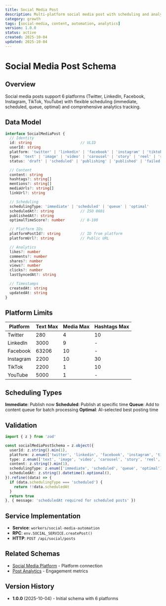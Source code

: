 ```yaml
---
title: Social Media Post
description: Multi-platform social media post with scheduling and analytics
category: growth
tags: [social-media, content, automation, analytics]
version: 1.0.0
status: active
created: 2025-10-04
updated: 2025-10-04
---
```


# Social Media Post Schema

## Overview

Social media posts support 6 platforms (Twitter, LinkedIn, Facebook, Instagram, TikTok, YouTube) with flexible scheduling (immediate, scheduled, queue, optimal) and comprehensive analytics tracking.

## Data Model

```typescript
interface SocialMediaPost {
  // Identity
  id: string                      // ULID
  userId: string
  platform: 'twitter' | 'linkedin' | 'facebook' | 'instagram' | 'tiktok' | 'youtube'
  type: 'text' | 'image' | 'video' | 'carousel' | 'story' | 'reel' | 'short'
  status: 'draft' | 'scheduled' | 'publishing' | 'published' | 'failed' | 'deleted'

  // Content
  content: string
  hashtags?: string[]
  mentions?: string[]
  mediaUrls?: string[]
  linkUrl?: string

  // Scheduling
  schedulingType: 'immediate' | 'scheduled' | 'queue' | 'optimal'
  scheduledAt?: string            // ISO 8601
  publishedAt?: string
  optimalTimeScore?: number       // 0-100

  // Platform IDs
  platformPostId?: string         // ID from platform
  platformUrl?: string            // Public URL

  // Analytics
  likes?: number
  comments?: number
  shares?: number
  views?: number
  clicks?: number
  lastSyncedAt?: string

  // Timestamps
  createdAt: string
  updatedAt: string
}
```

## Platform Limits

| Platform | Text Max | Media Max | Hashtags Max |
|----------|----------|-----------|--------------|
| Twitter | 280 | 4 | 10 |
| LinkedIn | 3000 | 9 | - |
| Facebook | 63206 | 10 | - |
| Instagram | 2200 | 10 | 30 |
| TikTok | 2200 | 1 | 10 |
| YouTube | 5000 | 1 | - |

## Scheduling Types

**Immediate**: Publish now
**Scheduled**: Publish at specific time
**Queue**: Add to content queue for batch processing
**Optimal**: AI-selected best posting time

## Validation

```typescript
import { z } from 'zod'

const socialMediaPostSchema = z.object({
  userId: z.string().min(1),
  platform: z.enum(['twitter', 'linkedin', 'facebook', 'instagram', 'tiktok', 'youtube']),
  type: z.enum(['text', 'image', 'video', 'carousel', 'story', 'reel', 'short']),
  content: z.string().min(1),
  schedulingType: z.enum(['immediate', 'scheduled', 'queue', 'optimal']),
  scheduledAt: z.string().datetime().optional(),
}).refine((data) => {
  if (data.schedulingType === 'scheduled') {
    return !!data.scheduledAt
  }
  return true
}, { message: 'scheduledAt required for scheduled posts' })
```

## Service Implementation

- **Service**: `workers/social-media-automation`
- **RPC**: `env.SOCIAL_SERVICE.createPost()`
- **HTTP**: `POST /api/social/posts`

## Related Schemas

- [Social Media Platform](./social-media-platform.mdx) - Platform connection
- [Post Analytics](./post-analytics.mdx) - Engagement metrics

## Version History

- **1.0.0** (2025-10-04) - Initial schema with 6 platforms
